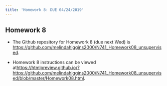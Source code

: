 ```yaml
---
title: 'Homework 8: DUE 04/24/2019'
---
```


## Homework 8

* The Github repository for Homework 8 (due next Wed) is [https://github.com/melindahiggins2000/N741_Homework08_unsupervised](https://github.com/melindahiggins2000/N741_Homework08_unsupervised).

* Homework 8 instructions can be viewed at[https://htmlpreview.github.io/?https://github.com/melindahiggins2000/N741_Homework08_unsupervised/blob/master/Homework08.html](https://htmlpreview.github.io/?https://github.com/melindahiggins2000/N741_Homework08_unsupervised/blob/master/Homework08.html).


